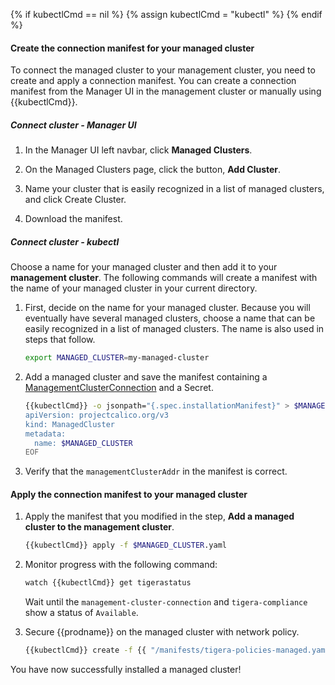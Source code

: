 {% if kubectlCmd == nil %} {% assign kubectlCmd = "kubectl" %} {% endif %}

#### Create the connection manifest for your managed cluster
To connect the managed cluster to your management cluster, you need to create and apply a connection manifest. You
can create a connection manifest from the Manager UI in the management cluster or manually using {{kubectlCmd}}.

##### Connect cluster - Manager UI

1. In the Manager UI left navbar, click **Managed Clusters**.

1. On the Managed Clusters page, click the button, **Add Cluster**.

1. Name your cluster that is easily recognized in a list of managed clusters, and click Create Cluster.

1. Download the manifest.

##### Connect cluster - kubectl

Choose a name for your managed cluster and then add it to your **management cluster**. The following commands will
create a manifest with the name of your managed cluster in your current directory.

1. First, decide on the name for your managed cluster. Because you will eventually have several managed clusters, choose a name that can be easily recognized in a list of managed clusters. The name is also used in steps that follow.
   ```bash
   export MANAGED_CLUSTER=my-managed-cluster
   ```

1. Add a managed cluster and save the manifest containing a [ManagementClusterConnection](/reference/installation/api#operator.tigera.io/v1.ManagementClusterConnection) and a Secret.
   ```bash
   {{kubectlCmd}} -o jsonpath="{.spec.installationManifest}" > $MANAGED_CLUSTER.yaml create -f - <<EOF
   apiVersion: projectcalico.org/v3
   kind: ManagedCluster
   metadata:
     name: $MANAGED_CLUSTER
   EOF
   ```

1. Verify that the `managementClusterAddr` in the manifest is correct.

#### Apply the connection manifest to your managed cluster
1. Apply the manifest that you modified in the step, **Add a managed cluster to the management cluster**.
   ```bash
   {{kubectlCmd}} apply -f $MANAGED_CLUSTER.yaml
   ```
1. Monitor progress with the following command:
   ```bash
   watch {{kubectlCmd}} get tigerastatus
   ```
   Wait until the `management-cluster-connection` and `tigera-compliance` show a status of `Available`.

1. Secure {{prodname}} on the managed cluster with network policy.
   
   ```bash
   {{kubectlCmd}} create -f {{ "/manifests/tigera-policies-managed.yaml" | absolute_url }}
   ```

You have now successfully installed a managed cluster!
